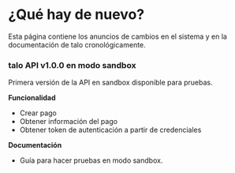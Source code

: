 
# ¿Qué hay de nuevo?

Esta página contiene los anuncios de cambios en el sistema y en la documentación de talo cronológicamente.

### talo API v1.0.0 en modo sandbox

Primera versión de la API en sandbox disponible para pruebas.

**Funcionalidad**

- <Link href="/API/payment_api">Crear pago</Link>
- <Link href="/API/payment_api">Obtener información del pago</Link>
- <Link href="/API/users_api">
  	Obtener token de autenticación a partir de credenciales
  </Link>

**Documentación**

- <Link href="/guides/sandbox">Guía para hacer pruebas en modo sandbox.</Link>
